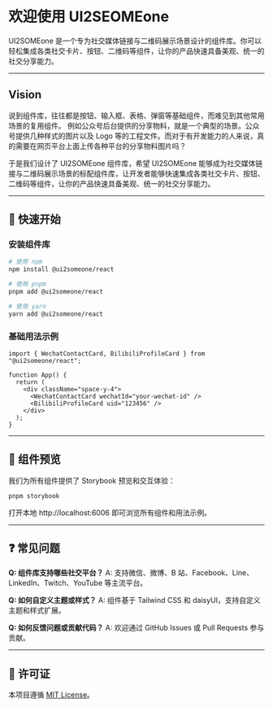 # 欢迎使用 UI2SEOMEone

UI2SOMEone 是一个专为社交媒体链接与二维码展示场景设计的组件库。你可以轻松集成各类社交卡片、按钮、二维码等组件，让你的产品快速具备美观、统一的社交分享能力。

---

## Vision

说到组件库，往往都是按钮、输入框、表格、弹窗等基础组件，而难见到其他常用场景的复用组件。
例如公众号后台提供的分享物料，就是一个典型的场景。公众号提供几种样式的图片以及 Logo 等的工程文件。而对于有开发能力的人来说，真的需要在网页平台上面上传各种平台的分享物料图片吗？

于是我们设计了 UI2SOMEone 组件库，希望 UI2SOMEone 能够成为社交媒体链接与二维码展示场景的标配组件库，让开发者能够快速集成各类社交卡片、按钮、二维码等组件，让你的产品快速具备美观、统一的社交分享能力。

---

## 🚀 快速开始

### 安装组件库

```bash
# 使用 npm
npm install @ui2someone/react

# 使用 pnpm
pnpm add @ui2someone/react

# 使用 yarn
yarn add @ui2someone/react
```

### 基础用法示例

```tsx
import { WechatContactCard, BilibiliProfileCard } from "@ui2someone/react";

function App() {
  return (
    <div className="space-y-4">
      <WechatContactCard wechatId="your-wechat-id" />
      <BilibiliProfileCard uid="123456" />
    </div>
  );
}
```

---

## 🧩 组件预览

我们为所有组件提供了 Storybook 预览和交互体验：

```bash
pnpm storybook
```

打开本地 http://localhost:6006 即可浏览所有组件和用法示例。

---

## ❓ 常见问题

**Q: 组件库支持哪些社交平台？**
A: 支持微信、微博、B 站、Facebook、Line、LinkedIn、Twitch、YouTube 等主流平台。

**Q: 如何自定义主题或样式？**
A: 组件基于 Tailwind CSS 和 daisyUI，支持自定义主题和样式扩展。

**Q: 如何反馈问题或贡献代码？**
A: 欢迎通过 GitHub Issues 或 Pull Requests 参与贡献。

---

## 📄 许可证

本项目遵循 [MIT License](../LICENSE)。

